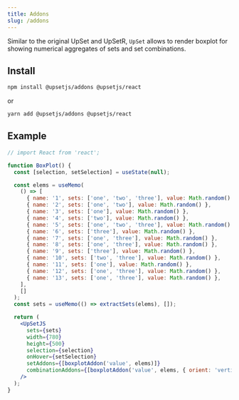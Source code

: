 ```yaml
---
title: Addons
slug: /addons
---
```


Similar to the original UpSet and UpSetR, `UpSet` allows to render boxplot for showing numerical aggregates of sets and set combinations.

## Install

```sh
npm install @upsetjs/addons @upsetjs/react
```

or

```sh
yarn add @upsetjs/addons @upsetjs/react
```

## Example

```jsx live
// import React from 'react';

function BoxPlot() {
  const [selection, setSelection] = useState(null);

  const elems = useMemo(
    () => [
      { name: '1', sets: ['one', 'two', 'three'], value: Math.random() },
      { name: '2', sets: ['one', 'two'], value: Math.random() },
      { name: '3', sets: ['one'], value: Math.random() },
      { name: '4', sets: ['two'], value: Math.random() },
      { name: '5', sets: ['one', 'two', 'three'], value: Math.random() },
      { name: '6', sets: ['three'], value: Math.random() },
      { name: '7', sets: ['one', 'three'], value: Math.random() },
      { name: '8', sets: ['one', 'three'], value: Math.random() },
      { name: '9', sets: ['three'], value: Math.random() },
      { name: '10', sets: ['two', 'three'], value: Math.random() },
      { name: '11', sets: ['one'], value: Math.random() },
      { name: '12', sets: ['one', 'three'], value: Math.random() },
      { name: '13', sets: ['one', 'three'], value: Math.random() },
    ],
    []
  );
  const sets = useMemo(() => extractSets(elems), []);

  return (
    <UpSetJS
      sets={sets}
      width={780}
      height={500}
      selection={selection}
      onHover={setSelection}
      setAddons={[boxplotAddon('value', elems)]}
      combinationAddons={[boxplotAddon('value', elems, { orient: 'vertical' })]}
    />
  );
}
```
